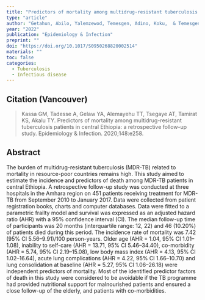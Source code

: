 ```yaml
---
title: "Predictors of mortality among multidrug-resistant tuberculosis patients in central Ethiopia: a retrospective follow-up study"
type: "article"
author: "Getahun, Abilo, Yalemzewod, Temesgen, Adino, Koku,  & Temesgen"
year: "2022"
publication: "Epidemiology & Infection"
preprint: ""
doi: "https://doi.org/10.1017/S0950268820002514"
materials: ""
toc: false
categories:
  - Tuberculosis
  - Infectious disease
---
```


## Citation (Vancouver)

> Kassa GM, Tadesse A, Gelaw YA, Alemayehu TT, Tsegaye AT, Tamirat KS, Akalu TY. Predictors of mortality among multidrug-resistant tuberculosis patients in central Ethiopia: a retrospective follow-up study. Epidemiology & Infection. 2020;148:e258.

## Abstract

The burden of multidrug-resistant tuberculosis (MDR-TB) related to mortality in resource-poor countries remains high. This study aimed to estimate the incidence and predictors of death among MDR-TB patients in central Ethiopia. A retrospective follow-up study was conducted at three hospitals in the Amhara region on 451 patients receiving treatment for MDR-TB from September 2010 to January 2017. Data were collected from patient registration books, charts and computer databases. Data were fitted to a parametric frailty model and survival was expressed as an adjusted hazard ratio (AHR) with a 95% confidence interval (CI). The median follow-up time of participants was 20 months (interquartile range: 12, 22) and 46 (10.20%) of patients died during this period. The incidence rate of mortality was 7.42 (95% CI 5.56--9.91)/100 person-years. Older age (AHR = 1.04, 95% CI 1.01--1.08), inability to self-care (AHR = 13.71, 95% CI 5.46--34.40), co-morbidity (AHR = 5.74, 95% CI 2.19--15.08), low body mass index (AHR = 4.13, 95% CI 1.02--16.64), acute lung complications (AHR = 4.22, 95% CI 1.66--10.70) and lung consolidation at baseline (AHR = 5.27, 95% CI 1.06--26.18) were independent predictors of mortality. Most of the identified predictor factors of death in this study were considered to be avoidable if the TB programme had provided nutritional support for malnourished patients and ensured a close follow-up of the elderly, and patients with co-morbidities.

\
